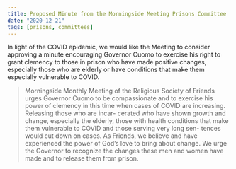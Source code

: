 ```yaml
---
title: Proposed Minute from the Morningside Meeting Prisons Committee
date: "2020-12-21"
tags: [prisons, committees]
---
```


In light of the COVID epidemic, we would like the Meeting to consider approving a minute encouraging Governor Cuomo to exercise his right to grant clemency to those in prison who have made positive changes, especially those who are elderly or have conditions that make them especially vulnerable to COVID.

> Morningside Monthly Meeting of the Religious Society of Friends urges Governor Cuomo to be compassionate and to exercise his power of clemency in this time when cases of COVID are increasing. Releasing those who are incar- cerated who have shown growth and change, especially the elderly, those with health conditions that make them vulnerable to COVID and those serving very long sen- tences would cut down on cases. As Friends, we believe and have experienced the power of God’s love to bring about change. We urge the Governor to recognize the changes these men and women have made and to release them from prison.
